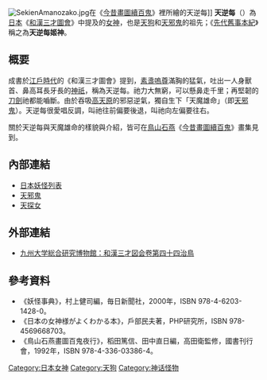 {{citation style}}
[[File:SekienAmanozako.jpg|thumb]]在《[[今昔畫圖續百鬼|今昔畫圖續百鬼]]》裡所繪的天逆每]]
'''天逆每'''（{{lang|ja|アマノザコ}}）為[[日本|日本]]《[[和漢三才圖會|和漢三才圖會]]》中提及的[[女神|女神]]，也是[[天狗|天狗]]和[[天邪鬼|天邪鬼]]的祖先；《[[先代舊事本紀|先代舊事本紀]]》稱之為'''天逆每姬神'''。

== 概要 ==
成書於[[江戶時代|江戶時代]]的《和漢三才圖會》提到，[[素戔嗚尊|素盞嗚尊]]滿胸的猛氣，吐出一人身獸首、鼻高耳長牙長的[[神祇|神祇]]，稱為天逆每。祂力大無窮，可以懸鼻走千里；再堅韌的[[刀|刀]][[劍|劍]]祂都能嚙斷。由於吞吸[[高天原|高天原]]的邪惡逆氣，獨自生下「天魔雄命」（即[[天邪鬼|天邪鬼]]）。天逆每很愛唱反調，叫祂往前偏要後退，叫祂向左偏要往右。

關於天逆每與天魔雄命的樣貌與介紹，皆可在[[鳥山石燕|鳥山石燕]]《[[今昔畫圖續百鬼|今昔畫圖續百鬼]]》畫集見到。

== 內部連結 ==
* [[日本妖怪列表|日本妖怪列表]]
* [[天邪鬼|天邪鬼]]
* [[天探女|天探女]]

== 外部連結 ==
* {{ja}}[http://record.museum.kyushu-u.ac.jp/wakan/wakan-jin/page.html?style=b&part=23&no=17 九州大学総合研究博物館：和漢三才図会卷第四十四治鳥]{{Wayback|url=http://record.museum.kyushu-u.ac.jp/wakan/wakan-jin/page.html?style=b&part=23&no=17 |date=20130702111306 }}

== 參考資料 ==
* 《妖怪事典》，村上健司編，毎日新聞社，2000年，ISBN 978-4-6203-1428-0。
* 《日本の女神様がよくわかる本》，戶部民夫著，PHP研究所，ISBN 978-4569668703。
* 《鳥山石燕畫圖百鬼夜行》，稻田篤信、田中直日編，高田衛監修，國書刊行會，1992年，ISBN 978-4-336-03386-4。
{{Reflist}}

{{神话小作品}}
[[Category:日本女神|Category:日本女神]]
[[Category:天狗|Category:天狗]]
[[Category:神话怪物|Category:神话怪物]]